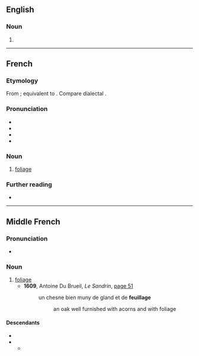 ==English==

===Noun===
{{en-noun|~}}

# {{form of|en|archaic form|foliage}}

----

==French==

===Etymology===
From {{inh|fr|frm|feuillage}}; equivalent to {{af|fr|feuille|-age}}. Compare dialectal {{cog|en|foilage}}.

===Pronunciation===
* {{fr-IPA}}
* {{audio|fr|Fr-feuillage.ogg|Audio (France, Paris)}}
* {{homophones|fr|feuillages}}
* {{rhymes|fr|aʒ}}

===Noun===
{{fr-noun|m}}

# [[foliage]]

===Further reading===
* {{R:TLFi}}

----

==Middle French==

===Pronunciation===
* {{IPA|frm|/fœ.ʎa.ʒə/}}

===Noun===
{{frm-noun|m}}

# [[foliage]]
#* '''1609''', Antoine Du Brueil, ''Le Sandrin'', [http://books.google.fr/books?id=DucwAQAAMAAJ&pg=PA51&dq=feuillage&hl=fr&sa=X&ei=ImuoUrOtOM2u7AaQsIHgBA&ved=0CD4Q6AEwAg#v=onepage&q=feuillage&f=false page 51]
#*: un chesne bien muny de gland et de '''feuillage'''
#*:: an oak well furnished<!--figuratively--> with acorns and with foliage

====Descendants====
* {{desc|fr|feuillage}}
* {{desc|enm|ffoylage|bor=1}}
** {{desc|en|foilage|foliage}}
